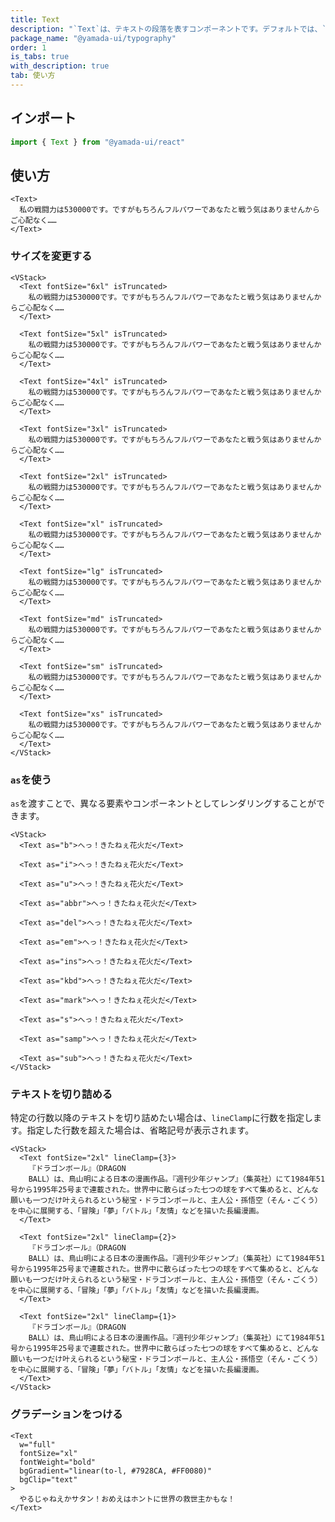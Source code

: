 ```yaml
---
title: Text
description: "`Text`は、テキストの段落を表すコンポーネントです。デフォルトでは、`p`要素をレンダリングします。"
package_name: "@yamada-ui/typography"
order: 1
is_tabs: true
with_description: true
tab: 使い方
---
```


## インポート

```ts
import { Text } from "@yamada-ui/react"
```

## 使い方

```tsx
<Text>
  私の戦闘力は530000です。ですがもちろんフルパワーであなたと戦う気はありませんからご心配なく……
</Text>
```

### サイズを変更する

```tsx
<VStack>
  <Text fontSize="6xl" isTruncated>
    私の戦闘力は530000です。ですがもちろんフルパワーであなたと戦う気はありませんからご心配なく……
  </Text>

  <Text fontSize="5xl" isTruncated>
    私の戦闘力は530000です。ですがもちろんフルパワーであなたと戦う気はありませんからご心配なく……
  </Text>

  <Text fontSize="4xl" isTruncated>
    私の戦闘力は530000です。ですがもちろんフルパワーであなたと戦う気はありませんからご心配なく……
  </Text>

  <Text fontSize="3xl" isTruncated>
    私の戦闘力は530000です。ですがもちろんフルパワーであなたと戦う気はありませんからご心配なく……
  </Text>

  <Text fontSize="2xl" isTruncated>
    私の戦闘力は530000です。ですがもちろんフルパワーであなたと戦う気はありませんからご心配なく……
  </Text>

  <Text fontSize="xl" isTruncated>
    私の戦闘力は530000です。ですがもちろんフルパワーであなたと戦う気はありませんからご心配なく……
  </Text>

  <Text fontSize="lg" isTruncated>
    私の戦闘力は530000です。ですがもちろんフルパワーであなたと戦う気はありませんからご心配なく……
  </Text>

  <Text fontSize="md" isTruncated>
    私の戦闘力は530000です。ですがもちろんフルパワーであなたと戦う気はありませんからご心配なく……
  </Text>

  <Text fontSize="sm" isTruncated>
    私の戦闘力は530000です。ですがもちろんフルパワーであなたと戦う気はありませんからご心配なく……
  </Text>

  <Text fontSize="xs" isTruncated>
    私の戦闘力は530000です。ですがもちろんフルパワーであなたと戦う気はありませんからご心配なく……
  </Text>
</VStack>
```

### `as`を使う

`as`を渡すことで、異なる要素やコンポーネントとしてレンダリングすることができます。

```tsx
<VStack>
  <Text as="b">へっ！きたねぇ花火だ</Text>

  <Text as="i">へっ！きたねぇ花火だ</Text>

  <Text as="u">へっ！きたねぇ花火だ</Text>

  <Text as="abbr">へっ！きたねぇ花火だ</Text>

  <Text as="del">へっ！きたねぇ花火だ</Text>

  <Text as="em">へっ！きたねぇ花火だ</Text>

  <Text as="ins">へっ！きたねぇ花火だ</Text>

  <Text as="kbd">へっ！きたねぇ花火だ</Text>

  <Text as="mark">へっ！きたねぇ花火だ</Text>

  <Text as="s">へっ！きたねぇ花火だ</Text>

  <Text as="samp">へっ！きたねぇ花火だ</Text>

  <Text as="sub">へっ！きたねぇ花火だ</Text>
</VStack>
```

### テキストを切り詰める

特定の行数以降のテキストを切り詰めたい場合は、`lineClamp`に行数を指定します。指定した行数を超えた場合は、省略記号が表示されます。

```tsx
<VStack>
  <Text fontSize="2xl" lineClamp={3}>
    『ドラゴンボール』（DRAGON
    BALL）は、鳥山明による日本の漫画作品。『週刊少年ジャンプ』（集英社）にて1984年51号から1995年25号まで連載された。世界中に散らばった七つの球をすべて集めると、どんな願いも一つだけ叶えられるという秘宝・ドラゴンボールと、主人公・孫悟空（そん・ごくう）を中心に展開する、「冒険」「夢」「バトル」「友情」などを描いた長編漫画。
  </Text>

  <Text fontSize="2xl" lineClamp={2}>
    『ドラゴンボール』（DRAGON
    BALL）は、鳥山明による日本の漫画作品。『週刊少年ジャンプ』（集英社）にて1984年51号から1995年25号まで連載された。世界中に散らばった七つの球をすべて集めると、どんな願いも一つだけ叶えられるという秘宝・ドラゴンボールと、主人公・孫悟空（そん・ごくう）を中心に展開する、「冒険」「夢」「バトル」「友情」などを描いた長編漫画。
  </Text>

  <Text fontSize="2xl" lineClamp={1}>
    『ドラゴンボール』（DRAGON
    BALL）は、鳥山明による日本の漫画作品。『週刊少年ジャンプ』（集英社）にて1984年51号から1995年25号まで連載された。世界中に散らばった七つの球をすべて集めると、どんな願いも一つだけ叶えられるという秘宝・ドラゴンボールと、主人公・孫悟空（そん・ごくう）を中心に展開する、「冒険」「夢」「バトル」「友情」などを描いた長編漫画。
  </Text>
</VStack>
```

### グラデーションをつける

```tsx
<Text
  w="full"
  fontSize="xl"
  fontWeight="bold"
  bgGradient="linear(to-l, #7928CA, #FF0080)"
  bgClip="text"
>
  やるじゃねえかサタン！おめえはホントに世界の救世主かもな！
</Text>
```
